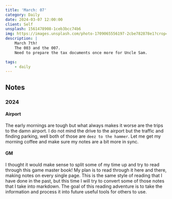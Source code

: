 ```yaml
---
title: 'March: 07'
category: Daily
date: 2024-03-07 12:00:00
client: Self
unsplash: 1561478908-1ceb3bcc74b6
img: https://images.unsplash.com/photo-1709065556197-2cbe782878e1?crop=entropy&cs=srgb&fm=jpg&ixid=MnwzNjM5Nzd8MHwxfHJhbmRvbXx8fHx8fHx8fDE2ODE3NDg2ODY&ixlib=rb-4.0.3&q=85
description: |
    March 7th!
    The 003 and the 007.
    Need to prepare the tax documents once more for Uncle Sam.

tags:
    - daily
---
```



## Notes


### 2024


#### Airport

The early mornings are tough but what always makes it worse are the trips to the damn airport.
I do not mind the drive to the airport but the traffic and finding parking, well both of those are `deez to the hammer`.
Let me get my morning coffee and make sure my notes are a bit more in sync.


#### GM

I thought it would make sense to split some of my time up and try to read through this game master book!
My plan is to read through it here and there, making notes on every single page.
This is the same style of reading that I have done in the past, but this time I will try to convert some of those notes that I take into markdown. 
The goal of this reading adventure is to take the information and process it into future useful tools for others to use.
